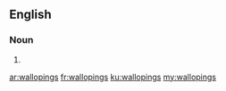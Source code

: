 ==English==

===Noun===
{{head|en|plural}}

# {{plural of|walloping|lang=en}}

[[ar:wallopings]]
[[fr:wallopings]]
[[ku:wallopings]]
[[my:wallopings]]